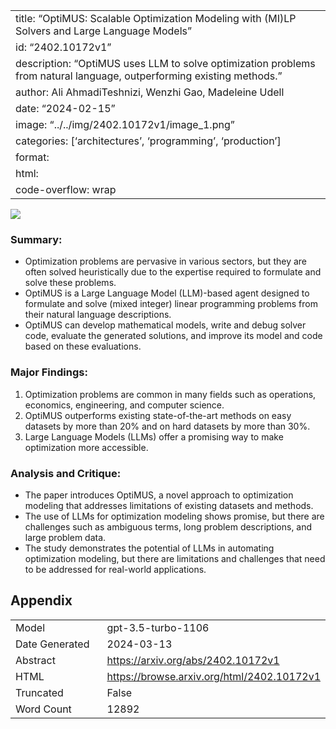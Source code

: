 
---
title: "OptiMUS: Scalable Optimization Modeling with (MI)LP Solvers and Large Language Models"
id: "2402.10172v1"
description: "OptiMUS uses LLM to solve optimization problems from natural language, outperforming existing methods."
author: Ali AhmadiTeshnizi, Wenzhi Gao, Madeleine Udell
date: "2024-02-15"
image: "../../img/2402.10172v1/image_1.png"
categories: ['architectures', 'programming', 'production']
format:
  html:
    code-overflow: wrap
---

![](../../img/2402.10172v1/image_1.png)

### Summary:
- Optimization problems are pervasive in various sectors, but they are often solved heuristically due to the expertise required to formulate and solve these problems.
- OptiMUS is a Large Language Model (LLM)-based agent designed to formulate and solve (mixed integer) linear programming problems from their natural language descriptions.
- OptiMUS can develop mathematical models, write and debug solver code, evaluate the generated solutions, and improve its model and code based on these evaluations.

### Major Findings:
1. Optimization problems are common in many fields such as operations, economics, engineering, and computer science.
2. OptiMUS outperforms existing state-of-the-art methods on easy datasets by more than 20% and on hard datasets by more than 30%.
3. Large Language Models (LLMs) offer a promising way to make optimization more accessible.

### Analysis and Critique:
- The paper introduces OptiMUS, a novel approach to optimization modeling that addresses limitations of existing datasets and methods.
- The use of LLMs for optimization modeling shows promise, but there are challenges such as ambiguous terms, long problem descriptions, and large problem data.
- The study demonstrates the potential of LLMs in automating optimization modeling, but there are limitations and challenges that need to be addressed for real-world applications.

## Appendix

|          |          |
|----------|----------|
| Model     | gpt-3.5-turbo-1106       |
| Date Generated     | 2024-03-13       |
| Abstract | [https://arxiv.org/abs/2402.10172v1](https://arxiv.org/abs/2402.10172v1)        |
| HTML     | [https://browse.arxiv.org/html/2402.10172v1](https://browse.arxiv.org/html/2402.10172v1)       |
| Truncated       | False       |
| Word Count       | 12892       |